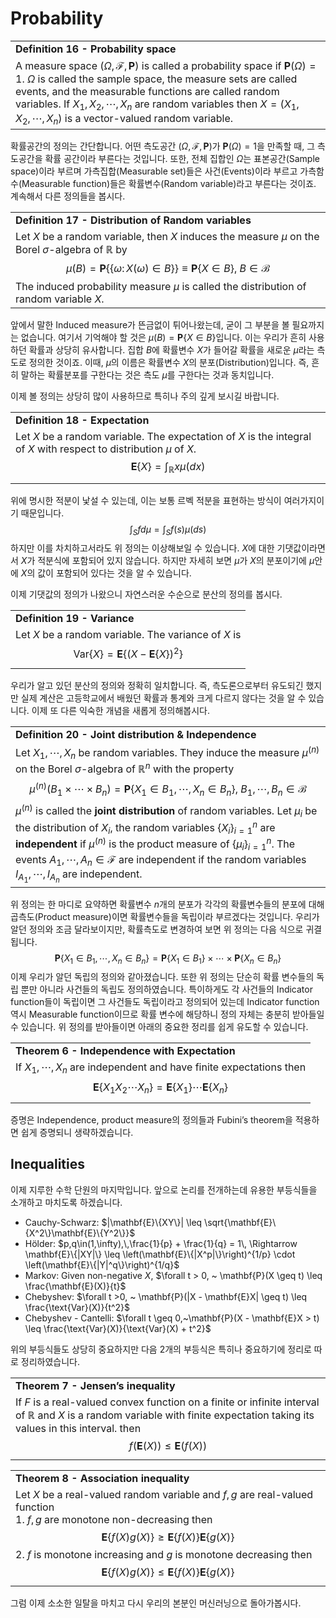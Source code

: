 # Probability {#prob}

------------------------------------------------------------------------
**Definition 16 - Probability space **

A measure space $(\Omega, \mathcal{F}, \mathbf{P})$ is called a probability space
if $\mathbf{P}(\Omega) = 1$. $\Omega$ is called the sample space, the measure sets
are called events, and the measurable functions are called random variables.
If $X_1, X_2, \cdots, X_n$ are random variables then $X = (X_1,X_2,\cdots,X_n)$
is a vector-valued random variable.
------------------------------------------------------------------------

확률공간의 정의는 간단합니다. 어떤 측도공간 $(\Omega, \mathcal{F}, \mathbf{P})$가 $\mathbf{P}(\Omega) = 1$을 만족할 때,
그 측도공간을 확률 공간이라 부른다는 것입니다. 또한, 전체 집합인 $\Omega$는 표본공간(Sample space)이라 부르며
가측집합(Measurable set)들은 사건(Events)이라 부르고 가측함수(Measurable function)들은 확률변수(Random variable)라고
부른다는 것이죠. 계속해서 다른 정의들을 봅시다.

------------------------------------------------------------------------
**Definition 17 - Distribution of Random variables **

Let $X$ be a random variable, then $X$ induces the measure $\mu$ on the Borel $\sigma$-algebra of $\mathbb{R}$ by
$$\mu(B) = \mathbf{P}\left\{\{ \omega:\, X(\omega) \in B\} \right\} \equiv \mathbf{P}\left\{X \in B \right\},~ B \in \mathcal{B}$$
The induced probability measure $\mu$ is called the distribution of random variable $X$.
------------------------------------------------------------------------

앞에서 말한 Induced measure가 뜬금없이 튀어나왔는데, 굳이 그 부분을 볼 필요까지는 없습니다.
여기서 기억해야 할 것은 $\mu(B) = \mathbf{P}\left\{X \in B \right\}$입니다.
이는 우리가 흔히 사용하던 확률과 상당히 유사합니다. 집합 $B$에 확률변수 $X$가 들어갈 확률을 새로운 $\mu$라는
측도로 정의한 것이죠. 이때, $\mu$의 이름은 확률변수 $X$의 분포(Distribution)입니다.
즉, 흔히 말하는 확률분포를 구한다는 것은 측도 $\mu$를 구한다는 것과 동치입니다.

이제 볼 정의는 상당히 많이 사용하므로 특히나 주의 깊게 보시길 바랍니다.

------------------------------------------------------------------------
**Definition 18 - Expectation **

Let $X$ be a random variable. The expectation of $X$ is the integral of $X$ with respect to
distribution $\mu$ of $X$.
$$\mathbf{E}\left\{X \right\} = \int_{\mathbb{R}} x \mu(dx)$$
------------------------------------------------------------------------

위에 명시한 적분이 낯설 수 있는데, 이는 보통 르벡 적분을 표현하는 방식이 여러가지이기 때문입니다.
$$\int_S f d\mu = \int_S f(s) \mu(ds)$$
하지만 이를 차치하고서라도 위 정의는 이상해보일 수 있습니다. $X$에 대한 기댓값이라면서 $X$가
적분식에 포함되어 있지 않습니다. 하지만 자세히 보면 $\mu$가 $X$의 분포이기에 $\mu$안에 $X$의 값이
포함되어 있다는 것을 알 수 있습니다.

이제 기댓값의 정의가 나왔으니 자연스러운 수순으로 분산의 정의를 봅시다.

------------------------------------------------------------------------
**Definition 19 - Variance **

Let $X$ be a random variable. The variance of $X$ is
$$\text{Var}\left\{X \right\} = \mathbf{E}\left\{(X - \mathbf{E}\{X\})^2 \right\}$$
------------------------------------------------------------------------

우리가 알고 있던 분산의 정의와 정확히 일치합니다. 즉, 측도론으로부터 유도되긴 했지만
실제 계산은 고등학교에서 배웠던 확률과 통계와 크게 다르지 않다는 것을 알 수 있습니다.
이제 또 다른 익숙한 개념을 새롭게 정의해봅시다.

------------------------------------------------------------------------
**Definition 20 - Joint distribution \& Independence **

Let $X_1, \cdots, X_n$ be random variables. They induce the measure $\mu^{(n)}$
on the Borel $\sigma$-algebra of $\mathbb{R}^n$ with the property
$$\mu^{(n)}(B_1 \times \cdots \times B_n) = \mathbf{P}\left\{X_1\in B_1,\cdots,X_n\in B_n \right\},~ B_1,\cdots,B_n \in \mathcal{B}$$
$\mu^{(n)}$ is called the **joint distribution** of random variables.
Let $\mu_i$ be the distribution of $X_i$, the random variables $\left\{X_i \right\}_{i=1}^n$
are **independent** if $\mu^{(n)}$ is the product measure of $\left\{\mu_i \right\}_{i=1}^n$.
The events $A_1,\cdots,A_n \in \mathcal{F}$ are independent if the random variables
$I_{A_1},\cdots,I_{A_n}$ are independent.
------------------------------------------------------------------------

위 정의는 한 마디로 요약하면 확률변수 $n$개의 분포가 각각의 확률변수들의 분포에 대해 곱측도(Product measure)이면
확률변수들을 독립이라 부르겠다는 것입니다. 우리가 알던 정의와 조금 달라보이지만, 확률측도로 변경하여 보면 위 정의는 다음 식으로 귀결됩니다.
$$\mathbf{P}\left\{X_1\in B_1, \cdots, X_n \in B_n \right\} = \mathbf{P}\left\{X_1 \in B_1 \right\} \times \cdots \times \mathbf{P}\left\{X_n \in B_n \right\}$$
이제 우리가 알던 독립의 정의와 같아졌습니다. 또한 위 정의는 단순히 확률 변수들의 독립 뿐만 아니라 사건들의 독립도 정의하였습니다.
특이하게도 각 사건들의 Indicator function들이 독립이면 그 사건들도 독립이라고 정의되어 있는데 Indicator function 역시
Measurable function이므로 확률 변수에 해당하니 정의 자체는 충분히  받아들일 수 있습니다.
위 정의를 받아들이면 아래의 중요한 정리를 쉽게 유도할 수 있습니다.

------------------------------------------------------------------------
**Theorem 6 - Independence with Expectation **

If $X_1, \cdots, X_n$ are independent and have finite expectations then
$$\mathbf{E}\left\{X_1 X_2 \cdots X_n \right\} = \mathbf{E}\{X_1\}\cdots \mathbf{E}\{X_n\}$$
------------------------------------------------------------------------

증명은 Independence, product measure의 정의들과 Fubini's theorem을 적용하면 쉽게 증명되니 생략하겠습니다.

## Inequalities

이제 지루한 수학 단원의 마지막입니다. 앞으로 논리를 전개하는데 유용한 부등식들을 소개하고 마치도록 하겠습니다.

* Cauchy-Schwarz:  $|\mathbf{E}\{XY\}| \leq \sqrt{\mathbf{E}\{X^2\}\mathbf{E}\{Y^2\}}$
* H&ouml;lder: $p,q\in(1,\infty),\,\frac{1}{p} + \frac{1}{q} = 1\, \Rightarrow \mathbf{E}\{|XY|\} \leq \left(\mathbf{E}\{|X^p|\}\right)^{1/p} \cdot \left(\mathbf{E}\{|Y|^q\}\right)^{1/q}$
* Markov: Given non-negative $X$, $\forall t > 0, ~ \mathbf{P}(X \geq t) \leq \frac{\mathbf{E}(X)}{t}$
* Chebyshev: $\forall t >0, ~ \mathbf{P}(|X - \mathbf{E}X| \geq t) \leq \frac{\text{Var}(X)}{t^2}$
* Chebyshev - Cantelli: $\forall t \geq 0,~\mathbf{P}(X - \mathbf{E}X > t) \leq \frac{\text{Var}(X)}{\text{Var}(X) + t^2}$

위의 부등식들도 상당히 중요하지만 다음 2개의 부등식은 특히나 중요하기에 정리로 따로 정리하였습니다.

------------------------------------------------------------------------
**Theorem 7 - Jensen's inequality **

If $F$ is a real-valued convex function on a finite or infinite interval of $\mathbb{R}$
and $X$ is a random variable with finite expectation taking its values in this interval. then
$$f(\mathbf{E}(X)) \leq \mathbf{E}(f(X))$$
------------------------------------------------------------------------

------------------------------------------------------------------------
**Theorem 8 - Association inequality **

Let $X$ be a real-valued random variable and $f,g$ are real-valued function<br/>
1. $f,g$ are monotone non-decreasing then
$$ \mathbf{E}\left\{f(X)g(X) \right\} \geq \mathbf{E}\left\{f(X) \right\} \mathbf{E}\left\{g(X) \right\}$$
2. $f$ is monotone increasing and $g$ is monotone decreasing then
$$\mathbf{E}\left\{f(X)g(X) \right\}\leq \mathbf{E}\left\{f(X) \right\}\mathbf{E}\left\{g(X) \right\}$$
------------------------------------------------------------------------

그럼 이제 소소한 일탈을 마치고 다시 우리의 본분인 머신러닝으로 돌아가봅시다.